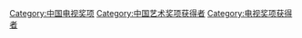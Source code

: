 [[Category:中国电视奖项|Category:中国电视奖项]]
[[Category:中国艺术奖项获得者|Category:中国艺术奖项获得者]]
[[Category:电视奖项获得者|Category:电视奖项获得者]]